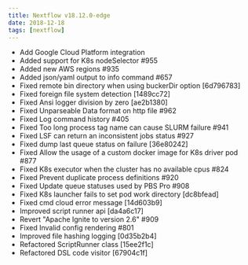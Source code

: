 ```yaml
---
title: Nextflow v18.12.0-edge
date: 2018-12-18
tags: [nextflow]
---
```


- Add Google Cloud Platform integration
- Added support for K8s nodeSelector #955
- Added new AWS regions #935
- Added json/yaml output to info command #657
- Fixed remote bin directory when using buckerDir option [6d796783]
- Fixed foreign file system detection [1489cc72]
- Fixed Ansi logger division by zero [ae2b1380]
- Fixed Unparseable Data format on http file #962
- Fixed Log command history #405
- Fixed Too long process tag name can cause SLURM failure #941
- Fixed LSF can return an inconsistent jobs status #927
- Fixed dump last queue status on failure [36e80242]
- Fixed Allow the usage of a custom docker image for K8s driver pod #877
- Fixed K8s executor when the cluster has no available cpus #824
- Fixed Prevent duplicate process definitions #920
- Fixed Update queue statuses used by PBS Pro #908
- Fixed K8s launcher fails to set pod work directory [dc8bfead]
- Fixed cmd cloud error message [14d603b9]
- Improved script runner api [da4a6c17]
- Revert "Apache Ignite to version 2.6" #909
- Fixed Invalid config rendering #801
- Improved file hashing logging [0d35b2b4]
- Refactored ScriptRunner class [15ee2f1c]
- Refactored DSL code visitor [67904c1f]
